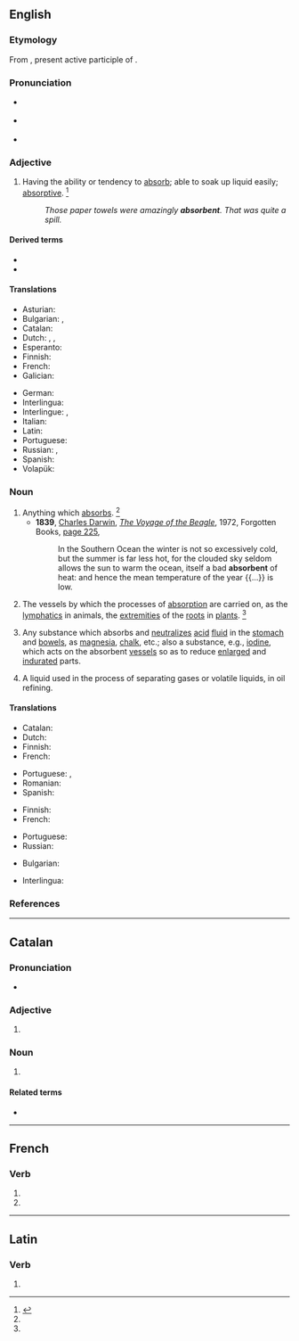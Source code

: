 ==English==

===Etymology===
From {{etyl|la|en}} {{m|la|absorbēns}}, present active participle of {{m|la|absorbeō||absorb}}.

===Pronunciation===
* {{a|RP}} {{IPA|/əbˈsɔː.bn̩t/|/əbˈzɔː.bn̩t/|lang=en}}
* {{a|US}} {{IPA|/æbˈsɔɹ.bn̩t/|/æbˈzɔɹ.bn̩t/|/əbˈsɔɹ.bn̩t/|/əbˈzɔɹ.bn̩t/|lang=en}}
* {{audio|en-us-absorbent.ogg|Audio (US)|lang=en}}

===Adjective===
{{en-adj}}

# Having the ability or tendency to [[absorb]]; able to soak up liquid easily; [[absorptive]]. {{defdate|First attested in the early 18<sup>th</sup> century.}}<ref name=SOED>{{R:SOED5|page=9}}</ref>
#: ''Those paper towels were amazingly '''absorbent'''. That was quite a spill.''

====Derived terms====
* {{l|en|absorbent ground}}
* {{l|en|nonabsorbent}}

====Translations====
{{trans-top|absorbing}}
* Asturian: {{t|ast|absorbente}}
* Bulgarian: {{t+|bg|попиващ}}, {{t+|bg|поглъщащ}}
* Catalan: {{t+|ca|absorbent}}
* Dutch: {{t+|nl|absorberend}}, {{t+|nl|wateropnemend}}, {{t+|nl|opzuigend}}
* Esperanto: {{t|eo|sorba}}
* Finnish: {{t|fi|imukykyinen}}
* French: {{t+|fr|absorbant}}
* Galician: {{t|gl|absorbente}}
{{trans-mid}}
* German: {{t+|de|saugfähig}}
* Interlingua: {{t|ia|absorbente}}
* Interlingue: {{t|ie|absorptiv}}, {{t|ie|absorptent}}
* Italian: {{t+|it|assorbente}}
* Latin: {{t|la|absorbens}}
* Portuguese: {{t+|pt|absorvente}}
* Russian: {{t+|ru|абсорбиру́ющий}}, {{t+|ru|гигроскопи́чный}}
* Spanish: {{t+|es|absorbente}}
* Volapük: {{t|vo|nüsugik}}
{{trans-bottom}}

===Noun===
{{en-noun}}

# Anything which [[absorbs]]. {{defdate|First attested in the early 18<sup>th</sup> century.}}<ref name=SOED/>
#* '''1839''', [[w:Charles_Darwin|Charles Darwin]], ''[[w:The Voyage of the Beagle|The Voyage of the Beagle]]'', 1972, Forgotten Books, [http://books.google.com.au/books?id=HalyPrin8MAC&pg=PA225&dq=%22The+ocean,+itself+a+bad+absorbent+of+heat%22&hl=en&ei=tKLOTaCeLYyOvQOE0pCeBg&sa=X&oi=book_result&ct=result&resnum=1&ved=0CDkQ6AEwAA#v=onepage&q=%22The%20ocean%2C%20itself%20a%20bad%20absorbent%20of%20heat%22&f=false page 225],
#*: In the Southern Ocean the winter is not so excessively cold, but the summer is far less hot, for the clouded sky seldom allows the sun to warm the ocean, itself a bad '''absorbent''' of heat: and hence the mean temperature of the year {{...}} is low.
# {{lb|en|physiology|pluralized|now|rare}} The vessels by which the processes of [[absorption]] are carried on, as the [[lymphatics]] in animals, the [[extremities]] of the [[roots]] in [[plants]]. {{defdate|First attested in the mid 18<sup>th</sup> century.}}<ref name=SOED/>
# {{lb|en|medicine}} Any substance which absorbs and [[neutralize]]s [[acid]] [[fluid]] in the [[stomach]] and [[bowels]], as [[magnesia]], [[chalk]], etc.; also a substance, e.g., [[iodine]], which acts on the absorbent [[vessels]] so as to reduce [[enlarged]] and [[indurate]]d parts.
# {{lb|en|chemistry}} A liquid used in the process of separating gases or volatile liquids, in oil refining.

====Translations====
{{trans-top|anything which absorbs}}
* Catalan: {{t+|ca|absorbent|m}}
* Dutch: {{t|nl|absorbens|n}}
* Finnish: {{t|fi|absorbentti}}
* French: {{t+|fr|absorbant|m}}
{{trans-mid}}
* Portuguese: {{t+|pt|absorvente|m}}, {{t+|pt|absorvedor}}
* Romanian: {{t+|ro|absorbant|m}}
* Spanish: {{t+|es|absorbente|m}}
{{trans-bottom}}

{{trans-top|substance which absorbs and neutralizes acid fluid}}
* Finnish: {{t|fi|absorbentti}}
* French: {{t+|fr|absorbant|m}}
{{trans-mid}}
* Portuguese: {{t+|pt|antiácido|m}}
* Russian: {{t+|ru|абсорбе́нт|m}}
{{trans-bottom}}

{{trans-top|vessels}}
{{trans-mid}}
{{trans-bottom}}

{{trans-top|liquid used in oil refining}}
{{trans-mid}}
{{trans-bottom}}

{{checktrans-top}}
* Bulgarian: {{t-check|bg|поглътител}}
{{trans-mid}}
* Interlingua: {{qualifier|1}} {{t-check|ia|absorbente}}
{{trans-bottom}}

===References===
<references/>

----

==Catalan==

===Pronunciation===
* {{ca-IPA}}

===Adjective===
{{ca-adj|mf}}

# {{l|en|absorbent}}

===Noun===
{{ca-noun|m}}

# {{l|en|absorbent}}

====Related terms====
* {{l|ca|absorbir}}

----

==French==

===Verb===
{{head|fr|verb form}}

# {{inflection of|fr|absorber||3|p|pres|indc}}
# {{inflection of|fr|absorber||3|p|pres|subj}}

----

==Latin==

===Verb===
{{la-verb-form|absorbent}}

# {{inflection of|la|absorbeō||3|p|pres|actv|indc}}